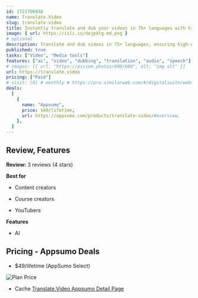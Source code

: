 ```yaml
---
id: 1721706938
name: Translate.Video
slug: translate-video
title: Instantly translate and dub your videos in 75+ languages with high-quality audio sync
image: { url: https://iili.io/dojpXrg.md.png }
# optional
description: Translate and dub videos in 75+ languages, ensuring high-quality audio sync and natural-sounding voice oversUse advanced AI to create realistic voice clones while maintaining the original speaker's tone and style
published: true
tasks: ["Video", "Media tools"]
features: ["ai", "video", "dubbing", "translation", "audio", "speech"]
# images: [{ url: "https://picsum.photos/600/600", alt: "img alt" }]
url: https://translate.video
pricing: ["Paid"]
# visit: [0] # monthly # https://pro.similarweb.com/#/digitalsuite/websiteanalysis/home
deals:
  [
    {
      name: "Appsumo",
      price: $49/lifetime,
      url: https://appsumo.com/products/translate-video/#overview,
    },
  ]
---
```


## Review, Features

**Review:** 3 reviews (4 stars)

**Best for**

- Content creators

- Course creators

- YouTubers

**Features**

- AI

## Pricing - Appsumo Deals

- $49/lifetime (AppSumo Select)

<Img src="https://iili.io/dolgfg2.png" alt="Plan Price" />

- Cache [Translate.Video Appsumo Detail Page](https://iili.io/do8pb5P.png)
